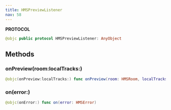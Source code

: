 ```yaml
---
title: HMSPreviewListener
nav: 58
---
```


**PROTOCOL**
```swift
@objc public protocol HMSPreviewListener: AnyObject
```
## Methods
### onPreview(room:localTracks:)
```swift
@objc(onPreview:localTracks:) func onPreview(room: HMSRoom, localTracks: [HMSTrack])
```
### on(error:)
```swift
@objc(onError:) func on(error: HMSError)
```
